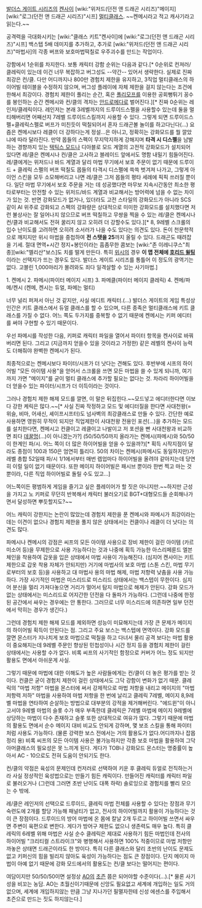 [[발더스 게이트 시리즈]]의 [[켄사이]] [wiki:"위저드(던전 앤 드래곤 시리즈)"메이지] [wiki:"로그(던전 앤 드래곤 시리즈)"시프] [[멀티클래스]]. ~~켄메시라고 적고 캐사기라고 읽는다.~~

공격력을 극대화시키는 [wiki:"클래스 키트"켄사이]에 [wiki:"로그(던전 앤 드래곤 시리즈)"시프] 백스텝 5배 데미지를 추가하고, 추가로 [wiki:"위저드(던전 앤 드래곤 시리즈)"마법사]의 각종 버프와 보호마법떡칠로 우주괴수를 만드는 작업이다. 

강함에서 1순위를 차지한다. 보통 캐릭터 강함 순위는 다음과 같다.[* 0순위로 컨져러/클레릭이 있는데 이건 너무 복잡하고 버그성도 --약간-- 있어서 생략한다. 실제로 진짜 최강은 컨/클. 다만 어디까지나 800만 경험치 제한을 유지하고, 3직업 멀티클래스의 하이어빌 테이블을 수정하지 않으며, 버그성 플레이에 자체 제한을 걸지 않는다는 조건에 한해서 최강이다. 경험치 제한이 풀리는 순간, 혹은 [[폴리모프]]를 이용한 공회뻥튀기 꽁수를 봉인하는 순간 켄메시와 컨/클의 격차는 [[안드로메다]]로 벌어진다.][* 진짜 0순위는 레인저/클레릭이다. 레인저는 본래 3레벨까지의 드루이드스펠을 사용할수 있는데 둘을 멀티해버리면 어째선지 7레벨 드루이드스킬까지 사용할 수 있다. 그렇게 되면 드루이드스펠+클레릭스펠로 버프가 미친듯이 떡칠되어서 혼자 드래곤볼 놀이를 하고다닌다(...) 요즘은 켄메시보다 레클이 더 강하다는게 정설...은 아니고, 정확히는 강화모드를 뭘 깔았냐에 따라 달라진다. 만약 몹들의 스펙이 무지막지하게 강해지며 '''타격 시 디스펠'''을 남발하는 경향까지 있는 [[택틱스 모드]]나 디아블로 모드 계열의 고전적 강화모드가 설치되어 있다면 레/클은 켄메시나 컨/클은 고사하고 블레이드 앞에서도 명함 내밀기 힘들어진다. 레/클에게는 위저드나 바드 계열과 달리 마법 무기에서 보호 주문이 없기 때문에 드루이드 + 클레릭 스펠의 버프 떡칠도 몹들의 타격시 디스펠에 쓱쓱 벗겨져 나가고, 그렇게 아이언 스킨을 모두 소모해버리고 나면 레/클은 그저 몹들의 평타 세례에 픽픽 쓰러질 뿐이다. 일단 마법 무기에서 보호 주문을 거는 데 성공했다면 마무보 지속시간동안 최소한 평타로부터는 안전할 수 있는 위저드/바드 계열과 비교해서는 방어력에 넘을 수 없는 차이가 있는 것. 반면 강화모드가 없거나, 있더라도 고전 스타일의 강화모드가 아니라 SCS같이 AI 위주로 강화되고 스펙의 강화량은 상대적으로 미미한 강화모드를 설치했다면 저런 불상사는 잘 일어나지 않으므로 버프 떡칠하고 무쌍을 찍을 수 있는 레/클은 켄메시나 컨/클과 비교해서도 전혀 꿀리지 않고 오히려 더 강할수도 있다.][* 8, 9레벨 스크롤의 입수 난이도를 고려하면 오히려 소서러가 나을 수도 있다는 의견도 있다. 돈이 천문학적으로 깨지지만 위시 마법을 중첩하여 '''전 스탯을 25'''까지 올릴 수 있다. 드래곤도 때려잡을 기세. 절대 면역+시간 정지+봉인이라는 흠좀무한 콤보는 [wiki:"존 이레니쿠스"최종][wiki:"멜리산"보스]도 치를 떨게 만든다. 특히 [[위시]]의 경우 '''이 맵 전체에 [[호리드 윌팅]]'''이라는 선택지가 뜨는 경우도 있다. 발더스 게이트 시리즈를 통틀어 이 정도의 광역기는 없다. 고블린 1,000마리가 몰려와도 죄다 일격살할 수 있는 사기마법.]

1. 켄메시
2. 파메시(파이터 메이지 시프)
3. 파메클(파이터 메이지 클레릭)
4. 켄메/파메/켄시 (켄메, 켄시는 듀얼, 파메는 멀티)

너무 널리 퍼져서 아닌 것 같지만, 사실 에디트 캐릭터.(...)
발더스 게이트의 게임 특성상 인간은 키트 클래스에서 듀얼 클래스를 할 수 있으며, 다른 종족은 멀티클래스에 키트 클래스를 가질 수 없다. 어느 쪽도 두가지를 중복할 수 없기 때문에 켄메시는 키퍼 에디터를 써야 구현할 수 있기 때문이다.

우선 파메시를 작성한 다음, 키퍼로 캐릭터 파일을 열어서 파이터 항목을 켄사이로 바꿔버리면 된다. 그리고 (지금까지 얻을수 있을 것이라고 가정한) 같은 레벨의 켄사이 능력도 더해줘야 완벽한 켄메시가 된다.

최종적으로는 켄메시보다 파이터/시프가 더 낫다는 견해도 있다. 후반부에 시프의 하이어빌 "모든 아이템 사용"을 얻어서 스크롤을 쓰면 모든 마법을 쓸 수 있게 되니까, 여기까지 가면 "메이지"를 굳이 멀티 클래스에 추가할 필요는 없다는 것. 차라리 하이어빌을 더 얻을수 있는 파이터/시프가 더 이득이라는 것이다.

그러나 경험치 제한 해제 모드를 깔면, 이 말은 뒤집힌다.~~모드넣고 에디터한다면 이보다 강한 케릭은 많다.~~[* 사실 진짜 작정하고 모드 및 에디터질을 한다면 사대천왕(= 위슬, 비마, 어새신, 셰이프시프터)도 넘사벽의 최강클래스로 만들 수 있다. 간단한 예로 사용하면 영원히 무적이 되지만 직업제한이 사대천왕 전용인 포션(...)을 추가하는 모드를 설치한다면, 켄메시고 컨클이고 레클이고 나발이고 저 포션을 빤 사대천왕과 비교하면 죄다 [[데꿀멍]](...)이 아니겠는가?]
(50/50/50까지 올라가는 켄메시(파메시)와 50/50이 한계인 파/시. 어느 쪽이 더 많은 하이어빌을 얻을 수 있을까?)[* 획득 시작지점이 달라도 종점이 100과 150은 엄연히 틀리다. 50의 차이는 켄메시(파메시도 동일하지만)가 레벨 총합 52일때 파/시 1/1에서부터 매번 렙업마다 하이어빌을 올려야 같아지는데 당연히 이럴 일이 없기 때문이다. 또한 메이지 하이어빌은 패시브 뿐이라 한번 찍고 마는 것뿐이라, 다른 직업 하이어빌로 돌릴 수도 있고...]
 
어느쪽이든 평범하게 게임을 즐기고 싶은 플레이어가 할 짓은 아니지만.~~하지만 근성을 가지고 노 키퍼로 무던히 반복해서 캐릭터 불러오기로 BGT+대형모드들 순회해나가면서 달성하면 뿌듯할지도?~~

어느 캐릭이 강한지는 논란이 많았는데 경험치 제한을 푼 켄메시와 파메시가 최강이라는데는 이견이 없으나 경험치 제한을 풀지 않은 상태에서는 컨클이나 레클이 더 낫다는 의견도 많다.

파메시나 켄메시의 강점은 씨프의 모든 아이템 사용으로 장비 제한이 걸린 아이템 (카르미소어 등)을 무제한으로 사용 가능하다는 것과 나중에 획득 가능한 아스리페룬드 엘븐 체인을 착용하여 갑옷을 입은 상태에서 마법 사용이 가능해진다. (심지어 켄사이는 키트 제한으로 갑옷 착용 자체가 안되지만) 거기에 마법사의 보호 마법 (스톤 스킨, 마법 무기로부터의 보호 등)을 사용하고 대 마법사 용의 마법 해제, 마법 저항력 낮춤을 사용 가능하다. 가장 사기적인 마법은 미스리드로 미스리드 상태에서는 백스텝이 무한이다. 심지어 분신을 멀리 가져다놓으면 거리가 멀어서 탐지 마법으로 해제가 안된다. 강화 모드가 없는 상태에서는 미스리드로 어지간한 던전을 다 돌파가 가능하다. (그런데 나중에 한정된 공간에서 싸우는 경우에는 안 통한다. 그러므로 너무 미스리드에 의존하면 일부 던전에서 막히는 경우가 생긴다.)

그런데 경험치 제한 해제 모드를 제외하면 성능이 미묘해지는데 가장 큰 문제가 메이지의 하이어빌 획득이 안된다는 점. 그리고 주요 보스는 백스텝에 면역이다. 강화 모드를 깔면 몬스터가 지나치게 보호 마법으로 떡칠을 하고 다녀서 물리 공격 보다는 마법 활용이 중요해지는데 9레벨 주문인 향상된 민첩성이나 시간 정지 등을 경험치 제한이 걸린 상태에서는 사용할 수가 없다. 비록 씨프의 사기적인 함정으로 커버가 어느 정도 되지만 활용도 면에서 아쉬운게 사실.

그렇기 때문에 마법에 대한 이해도가 높은 사람들에게는 컨/클이 더 놓은 평가를 받는 것이다. 컨클은 굳이 경험치 제한이 걸린 상태에서도 그닥 강함이 변화가 없기 때문. 클레릭의 "마법 저항" 마법을 몬스터에 써서 강제적으로 마법 저항을 내리고 메이지의 "마법 저항력 저하" 마법을 사용하여 마법 저항을 한 번에 날리고 클레릭 7레벨, 메이지 8,9레벨 마법을 연타하여 순살하는 방법으로 대부분의 강적을 제거해버린다. "에드윈"이 아니고서야 9레벨 마법의 슬롯 수가 매우 부족한데 클레릭은 7레벨 마법에 메이지 9레벨에 상당하는 마법이 다수 존재하고 슬롯 또한 상대적으로 여유가 많다. 그렇기 때문에 마법의 활용도 면에서 순수 메이지 대비 비교도 안되게 강하며, 몇 보조 스킬을 통해 파이터 처럼 사용도 가능하다. (물론 강력한 보스 전에서는 거의 활용도가 없다.어디까지나 잡몹 정리 용) 비록 씨프의 모든 아이템 사용은 불가능하지만 각종 보호 마법을 활용하여 그닥 아머클래스의 필요성은 못 느끼게 된다. 게다가 TOB나 강화모드 몬스터는 명중률이 높아서 AC - 10으로도 전혀 도움이 안되기도 한다.

컨/클의 약점은 육성의 문제인데 컨저러로 선택하여 키운 후 클레릭 듀얼로 전직하는거라 사실 정상적인 육성법으로는 만들기 힘든 캐릭이다. 만들어진 캐릭터를 캐릭터 파일로 불러오거나 (그런데 그러면 초반 난이도 대폭 하락) 솔로잉으로 경험치를 빨리 모으는 수 밖에.

레/클은 레인저의 선택으로 드루이드, 클레릭 마법 전체를 사용할 수 있다는 장점과 무기 숙련도에 2개를 할당 가능해 패널티가 없고, 전사의 하이어빌까지 활용이 가능하다는 것이 큰 장점이다. 드루이드의 방어 마법에 온 몸에 칼날 2개 두르고 하이어빌 쓰면서 싸우면 주변이 육편으로 변한다. 게다가 방어구 제한도 없으니 생존력도 매우 높다. 특히 클레릭의 6레벨 위해 마법은 사실 순수 클레릭은 제대로 사용하기 힘든 마법인데 전사의 하이어빌 "크리티컬 스트라이크"와 병행해서 사용하면 100% 적중이므로 마법 저항만 까놓은 상태면 드래곤이라도 한 방이다. 특히 다른 클래스와 달리 초반의 난이도 문제도 없고 키퍼신의 힘을 빌리지 않아도 육성이 가능하다는 점도 큰 장점이다. 단지 메이지 마법이 아예 없기 때문에 강화 모드에서의 활용도는 컨/클 보다는 떨어지는 편이다.

여담이지만 50/50/50이면 설정상 [[AO]]의 [[초즌]] 쯤은 되어야할 수준이다(...).[* 물론 사기성을 비꼬는 농담. AO는 초월신이기때문에 신앙도 필요없고 세계에 개입하는 일도 거의 없으며, 세계에 개입하지않는 만큼 그냥 지나가던 필멸자한테 신성 에센스를 주입해서 초즌으로 만드는 짓도 하지않는다.]
